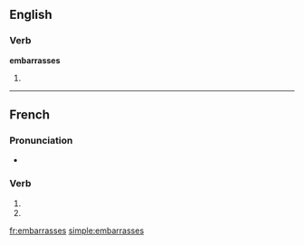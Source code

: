 {{also|embarrassés}}
==English==

===Verb===
'''embarrasses'''

# {{third-person singular of|[[embarrass]]}}

----

==French==

===Pronunciation===
* {{IPA|lang=fr|/ɑ̃.ba.ʁas/}}

===Verb===
{{fr-verb-form}}

# {{conjugation of|embarrasser||2|s|pres|ind|lang=fr}}
# {{conjugation of|embarrasser||2|s|pres|sub|lang=fr}}

[[fr:embarrasses]]
[[simple:embarrasses]]